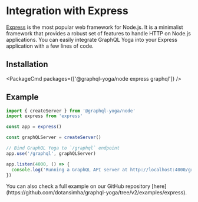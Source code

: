 

<LatestVersionNotice />

# Integration with Express

[Express](https://expressjs.com) is the most popular web framework for Node.js. It is a minimalist
framework that provides a robust set of features to handle HTTP on Node.js applications. You can
easily integrate GraphQL Yoga into your Express application with a few lines of code.

## Installation

<PackageCmd packages={['@graphql-yoga/node express graphql']} />

## Example

```ts
import { createServer } from '@graphql-yoga/node'
import express from 'express'

const app = express()

const graphQLServer = createServer()

// Bind GraphQL Yoga to `/graphql` endpoint
app.use('/graphql', graphQLServer)

app.listen(4000, () => {
  console.log('Running a GraphQL API server at http://localhost:4000/graphql')
})
```

<Callout>
  You can also check a full example on our GitHub repository
  [here](https://github.com/dotansimha/graphql-yoga/tree/v2/examples/express).
</Callout>
